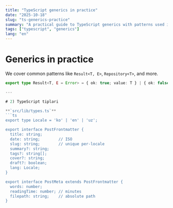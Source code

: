 ```yaml
---
title: "TypeScript generics in practice"
date: "2025-10-18"
slug: "ts-generics-practice"
summary: "A practical guide to TypeScript generics with patterns used in production."
tags: ["typescript", "generics"]
lang: "en"
---
```


# Generics in practice

We cover common patterns like `Result<T, E>`, `Repository<T>`, and more.

````ts
export type Result<T, E = Error> = { ok: true; value: T } | { ok: false; error: E };

---

# 2) TypeScript tiplari

**`src/lib/types.ts`**
```ts
export type Locale = 'ko' | 'en' | 'uz';

export interface PostFrontmatter {
  title: string;
  date: string;        // ISO
  slug: string;        // unique per-locale
  summary?: string;
  tags?: string[];
  cover?: string;
  draft?: boolean;
  lang: Locale;
}

export interface PostMeta extends PostFrontmatter {
  words: number;
  readingTime: number; // minutes
  filepath: string;    // absolute path
}
````
